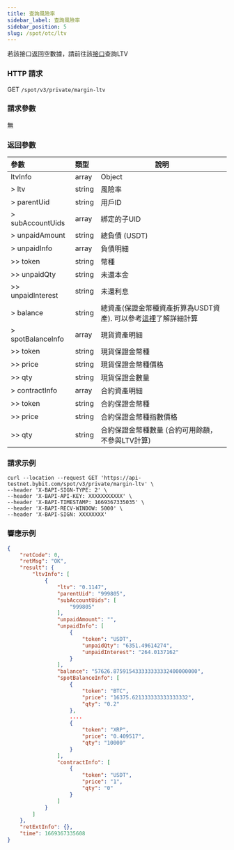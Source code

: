 ```yaml
---
title: 查詢風險率
sidebar_label: 查詢風險率
sidebar_position: 5
slug: /spot/otc/ltv
---
```


若該接口返回空數據，請前往該[接口](/v5/otc/ltv-convert)查詢LTV

### HTTP 請求
GET <code>/spot/v3/private/margin-ltv</code>

### 請求參數
無

### 返回參數
| 參數 | 類型 | 說明|
|:----- |:-----|----- |
|ltvInfo | array | Object |
|> ltv | string	| 風險率 |
|> parentUid | string | 用戶ID |
|> subAccountUids | array | 綁定的子UID |
|> unpaidAmount	| string | 總負債 (USDT) |
|> unpaidInfo | array | 負債明細 |
|>> token | string | 幣種 |
|>> unpaidQty | string | 未還本金 |
|>> unpaidInterest | string	| 未還利息 |
|> balance | string	| 總資產(保證金幣種資產折算為USDT資產). 可以參考<a href="https://www.bybit.com/zh-MY/help-center/s/article/Over-the-counter-OTC-Lending">這裡</a>了解詳細計算 |
|> spotBalanceInfo | array | 現貨資產明細 |
|>> token | string | 現貨保證金幣種 |
|>> price | string | 現貨保證金幣種價格 |
|>> qty	| string | 現貨保證金數量 |
|> contractInfo	| array	| 合約資產明細 |
|>> token | string | 合約保證金幣種 |
|>> price | string | 合約保證金幣種指數價格 |
|>> qty	| string | 合約保證金幣種數量 (合約可用餘額，不參與LTV計算) |

### 請求示例

```http
curl --location --request GET 'https://api-testnet.bybit.com/spot/v3/private/margin-ltv' \
--header 'X-BAPI-SIGN-TYPE: 2' \
--header 'X-BAPI-API-KEY: XXXXXXXXXXX' \
--header 'X-BAPI-TIMESTAMP: 1669367335035' \
--header 'X-BAPI-RECV-WINDOW: 5000' \
--header 'X-BAPI-SIGN: XXXXXXXX'
```

### 響應示例

```json
{
    "retCode": 0,
    "retMsg": "OK",
    "result": {
        "ltvInfo": [
            {
                "ltv": "0.1147",
                "parentUid": "999805",
                "subAccountUids": [
                    "999805"
                ],
                "unpaidAmount": "",
                "unpaidInfo": [
                    {
                        "token": "USDT",
                        "unpaidQty": "6351.49614274",
                        "unpaidInterest": "264.0137162"
                    }
                ],
                "balance": "57626.875915433333333332400000000",
                "spotBalanceInfo": [
                    {
                        "token": "BTC",
                        "price": "16375.621333333333333332",
                        "qty": "0.2"
                    },
                    ....
                    {
                        "token": "XRP",
                        "price": "0.409517",
                        "qty": "10000"
                    }
                ],
                "contractInfo": [
                    {
                        "token": "USDT",
                        "price": "1",
                        "qty": "0"
                    }
                ]
            }
        ]
    },
    "retExtInfo": {},
    "time": 1669367335608
}
```
